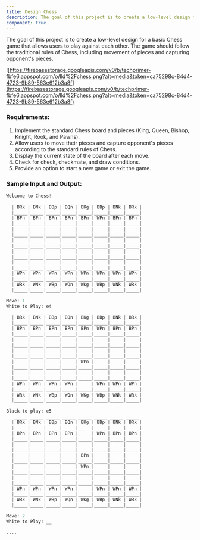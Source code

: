 ```yaml
---
title: Design Chess
description: The goal of this project is to create a low-level design for a basic Chess game that allows users to play against each other. The game should follow the traditional rules of Chess, including movement of pieces and capturing opponent's pieces.
component: true
---
```


The goal of this project is to create a low-level design for a basic Chess game that allows users to play against each other. The game should follow the traditional rules of Chess, including movement of pieces and capturing opponent's pieces.

![https://firebasestorage.googleapis.com/v0/b/techprimer-fbfe6.appspot.com/o/lld%2Fchess.png?alt=media&token=ca75298c-84d4-4723-9b89-563e612b3a8f](https://firebasestorage.googleapis.com/v0/b/techprimer-fbfe6.appspot.com/o/lld%2Fchess.png?alt=media&token=ca75298c-84d4-4723-9b89-563e612b3a8f)

### Requirements:

1. Implement the standard Chess board and pieces (King, Queen, Bishop, Knight, Rook, and Pawns).
2. Allow users to move their pieces and capture opponent's pieces according to the standard rules of Chess.
3. Display the current state of the board after each move.
4. Check for check, checkmate, and draw conditions.
5. Provide an option to start a new game or exit the game.

### Sample Input and Output:

```python
Welcome to Chess!
   _____ _____ _____ _____ _____ _____ _____ _____
  | BRk | BNk | BBp | BQn | BKg | BBp | BNk | BRk |
  |_____|_____|_____|_____|_____|_____|_____|_____|
  | BPn | BPn | BPn | BPn | BPn | WPn | BPn | BPn |
  |_____|_____|_____|_____|_____|_____|_____|_____|
  |     |     |     |     |     |     |     |     |
  |_____|_____|_____|_____|_____|_____|_____|_____|
  |     |     |     |     |     |     |     |     |
  |_____|_____|_____|_____|_____|_____|_____|_____|
  |     |     |     |     |     |     |     |     |
  |_____|_____|_____|_____|_____|_____|_____|_____|
  |     |     |     |     |     |     |     |     |
  |_____|_____|_____|_____|_____|_____|_____|_____|
  | WPn | WPn | WPn | WPn | WPn | WPn | WPn | WPn |
  |_____|_____|_____|_____|_____|_____|_____|_____|
  | WRk | WNk | WBp | WQn | WKg | WBp | WNk | WRk |
  |_____|_____|_____|_____|_____|_____|_____|_____|

Move: 1
White to Play: e4
   _____ _____ _____ _____ _____ _____ _____ _____
  | BRk | BNk | BBp | BQn | BKg | BBp | BNk | BRk |
  |_____|_____|_____|_____|_____|_____|_____|_____|
  | BPn | BPn | BPn | BPn | BPn | WPn | BPn | BPn |
  |_____|_____|_____|_____|_____|_____|_____|_____|
  |     |     |     |     |     |     |     |     |
  |_____|_____|_____|_____|_____|_____|_____|_____|
  |     |     |     |     |     |     |     |     |
  |_____|_____|_____|_____|_____|_____|_____|_____|
  |     |     |     |     | WPn |     |     |     |
  |_____|_____|_____|_____|_____|_____|_____|_____|
  |     |     |     |     |     |     |     |     |
  |_____|_____|_____|_____|_____|_____|_____|_____|
  | WPn | WPn | WPn | WPn |     | WPn | WPn | WPn |
  |_____|_____|_____|_____|_____|_____|_____|_____|
  | WRk | WNk | WBp | WQn | WKg | WBp | WNk | WRk |
  |_____|_____|_____|_____|_____|_____|_____|_____|

Black to play: e5
   _____ _____ _____ _____ _____ _____ _____ _____
  | BRk | BNk | BBp | BQn | BKg | BBp | BNk | BRk |
  |_____|_____|_____|_____|_____|_____|_____|_____|
  | BPn | BPn | BPn | BPn |     | WPn | BPn | BPn |
  |_____|_____|_____|_____|_____|_____|_____|_____|
  |     |     |     |     |     |     |     |     |
  |_____|_____|_____|_____|_____|_____|_____|_____|
  |     |     |     |     | BPn |     |     |     |
  |_____|_____|_____|_____|_____|_____|_____|_____|
  |     |     |     |     | WPn |     |     |     |
  |_____|_____|_____|_____|_____|_____|_____|_____|
  |     |     |     |     |     |     |     |     |
  |_____|_____|_____|_____|_____|_____|_____|_____|
  | WPn | WPn | WPn | WPn |     | WPn | WPn | WPn |
  |_____|_____|_____|_____|_____|_____|_____|_____|
  | WRk | WNk | WBp | WQn | WKg | WBp | WNk | WRk |
  |_____|_____|_____|_____|_____|_____|_____|_____|

Move: 2
White to Play: __

....
```
